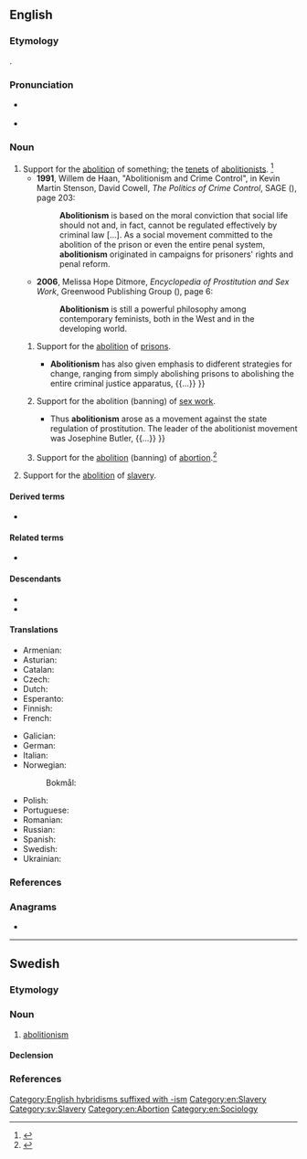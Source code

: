 ==English==
{{wikipedia}}

===Etymology===
{{suffix|en|abolition|ism}}.

===Pronunciation===
* {{a|US}} {{IPA|en|/ˌæb.əˈlɪʃ.əˌnɪz.m̩/}}
* {{audio|en|LL-Q1860 (eng)-PerfectSoundWhatever-abolitionism.wav|Audio (CA)}}

===Noun===
{{en-noun|~}}

# Support for the [[abolition]] of something; the [[tenet]]s of [[abolitionist]]s. {{defdate|First attested in the early 19th century.}}<ref name=SOED>{{R:SOED5|page=6}}</ref>
#* '''1991''', Willem de Haan, "Abolitionism and Crime Control", in Kevin Martin Stenson, David Cowell, ''The Politics of Crime Control'', SAGE ({{ISBN|9781446234365}}), page 203:
#*: '''Abolitionism''' is based on the moral conviction that social life should not and, in fact, cannot be regulated effectively by criminal law [...]. As a social movement committed to the abolition of the prison or even the entire penal system, '''abolitionism''' originated in campaigns for prisoners' rights and penal reform.
#* '''2006''', Melissa Hope Ditmore, ''Encyclopedia of Prostitution and Sex Work'', Greenwood Publishing Group ({{ISBN|9780313329692}}), page 6:
#*: '''Abolitionism''' is still a powerful philosophy among contemporary feminists, both in the West and in the developing world.
## Support for the [[abolition]] of [[prison]]s.
##* {{quote-book|en|year=2002|author=David Levinson|title=Encyclopedia of Crime and Punishment|publisher=SAGE|isbn=9780761922582|page=1
|text=ABOLITIONISM <br/>Prisons and jails have been condemned, at least by some, for as long as they have existed.{{nb...}} In the United States, the most profound statement of support for abolitionism is the document ''Instead of Prisons'' {{...}} '''Abolitionism''' has also given emphasis to didferent strategies for change, ranging from simply abolishing prisons to abolishing the entire criminal justice apparatus, {{...}} }}
## Support for the abolition (banning) of [[sex work]].
##* {{quote-book|en|date=2006-01-01|author=Melissa Hope Ditmore|title=Encyclopedia of Prostitution and Sex Work|publisher=Greenwood Publishing Group|isbn=9780313329685|page=4
|text=Abolitionism is a term that refers to a particular ideological and legal approach to prostitution. The approach has its roots in 19th-century feminism and is still a potent force {{...}} Thus '''abolitionism''' arose as a movement against the state regulation of prostitution. The leader of the abolitionist movement was Josephine Butler, {{...}} }}
## {{lb|en|abortion}} Support for the [[abolition]] (banning) of [[abortion]].<ref>{{cite web |url= https://www.nytimes.com/2022/07/01/us/abortion-abolitionists.html|title=Inside the Extreme Effort to Punish Women for Abortion|last= Dias|first= Elizabeth|date= 2022-July-01|website= New York Times|publisher= The New York Times|access-date= 2022-August-24|quote=}}</ref>
# {{lb|en|historical|US}} Support for the [[abolition]] of [[slavery]].

====Derived terms====
* {{l|en|anti-abolitionism}}

====Related terms====
* {{l|en|abolitionist}}

====Descendants====
* {{desc|nb|abolisjonisme}}
* {{desc|pl|abolicjonizm}}

====Translations====
{{trans-top|opinion in favor of the abolition of something}}
* Armenian: {{t+|hy|աբոլիցիոնիզմ|sc=Armn}}
* Asturian: {{t|ast|abolicionismu|m}}
* Catalan: {{t|ca|abolicionisme|m}}
* Czech: {{t+|cs|abolicionismus|m}}
* Dutch: {{t+|nl|abolitionisme|n}}
* Esperanto: {{t|eo|aboliciismo}}
* Finnish: {{t+|fi|abolitionismi}}
* French: {{t+|fr|abolitionnisme|m}}
{{trans-mid}}
* Galician: {{t+|gl|abolicionismo|m}}
* German: {{t+|de|Abolitionismus}}
* Italian: {{t+|it|abolizionismo|m}}
* Norwegian:
*: Bokmål: {{t|nb|abolisjonisme|m}}
* Polish: {{t+|pl|abolicjonizm|m}}
* Portuguese: {{t+|pt|abolicionismo|m}}
* Romanian: {{t+|ro|aboliționism}}
* Russian: {{t+|ru|аболициони́зм}}
* Spanish: {{t+|es|abolicionismo|m}}
* Swedish: {{t+|sv|abolitionism|c}}
* Ukrainian: {{t+|uk|аболіціонізм|m}}
{{trans-bottom}}

===References===
<references/>

===Anagrams===
* {{anagrams|en|a=abiiilmnoost|mobilisation}}

[[Category:English hybridisms suffixed with -ism]]
[[Category:en:Slavery]]

----

==Swedish==

===Etymology===
{{suffix|sv|abolition|ism}}

===Noun===
{{sv-noun|c}}

# [[#English|abolitionism]]

====Declension====
{{sv-infl-noun-c-er}}

===References===
<references/>

[[Category:sv:Slavery]]
[[Category:en:Abortion]]
[[Category:en:Sociology]]